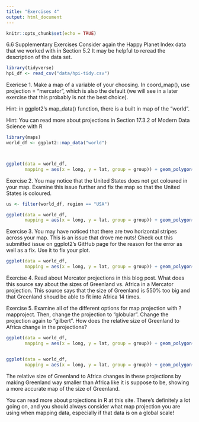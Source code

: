 ```yaml
---
title: "Exercises 4"
output: html_document
---
```


```r
knitr::opts_chunk$set(echo = TRUE)
```

6.6 Supplementary Exercises
Consider again the Happy Planet Index data that we worked with in Section 5.2 It may be helpful to reread the description of the data set.

```r
library(tidyverse)
hpi_df <- read_csv("data/hpi-tidy.csv")
```

Exericse 1. Make a map of a variable of your choosing. In coord_map(), use projection = "mercator", which is also the default (we will see in a later exercise that this probably is not the best choice).

Hint: in ggplot2’s map_data() function, there is a built in map of the "world".

Hint: You can read more about projections in Section 17.3.2 of Modern Data Science with R

```r
library(maps)
world_df <- ggplot2::map_data("world")



ggplot(data = world_df,
       mapping = aes(x = long, y = lat, group = group)) + geom_polygon() + coord_map(projection = "mercator")
```





Exercise 2. You may notice that the United States does not get coloured in your map. Examine this issue further and fix the map so that the United States is coloured.

```r
us <- filter(world_df, region == "USA")

ggplot(data = world_df,
       mapping = aes(x = long, y = lat, group = group)) + geom_polygon(colour = "black")  + geom_polygon(data = us, aes(x = long, y = lat, group = group), fill = "red") + coord_map(projection = "mercator")
```



Exercise 3. You may have noticed that there are two horizontal stripes across your map. This is an issue that drove me nuts! Check out this submitted issue on ggplot2’s GitHub page for the reason for the error as well as a fix. Use it to fix your plot.

```r
ggplot(data = world_df,
       mapping = aes(x = long, y = lat, group = group)) + geom_polygon(colour = "black")  + geom_polygon(data = us, aes(x = long, y = lat, group = group), fill = "red") + coord_map(xlim = c(-180,180))
```



Exercise 4. Read about Mercator projections in this blog post. What does this source say about the sizes of Greenland vs. Africa in a Mercator projection.
This source says that the size of Greenland is 550% too big and that Greenland shoud be able to fit into Africa 14 times.


Exercise 5. Examine all of the different options for map projection with ?mapproject. Then, change the projection to "globular". Change the projection again to "gilbert". How does the relative size of Greenland to Africa change in the projections?

```r
ggplot(data = world_df,
       mapping = aes(x = long, y = lat, group = group)) + geom_polygon(colour = "black")  + geom_polygon(data = us, aes(x = long, y = lat, group = group), fill = "red") + coord_map(projection = "globular", xlim = c(-180,180))


ggplot(data = world_df,
       mapping = aes(x = long, y = lat, group = group)) + geom_polygon(colour = "black")  + geom_polygon(data = us, aes(x = long, y = lat, group = group), fill = "red") + coord_map(projection = "gilbert", xlim = c(-180,180))

```
The relative size of Greenland to Africa changes in these projections by making Greenland way smaller than Africa like it is suppose to be, showing a more accurate map of the size of Greenland.

You can read more about projections in R at this site. There’s definitely a lot going on, and you should always consider what map projection you are using when mapping data, especially if that data is on a global scale!
